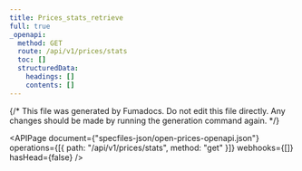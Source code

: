 ```yaml
---
title: Prices_stats_retrieve
full: true
_openapi:
  method: GET
  route: /api/v1/prices/stats
  toc: []
  structuredData:
    headings: []
    contents: []
---
```


{/* This file was generated by Fumadocs. Do not edit this file directly. Any changes should be made by running the generation command again. */}

<APIPage
  document={"specfiles-json/open-prices-openapi.json"}
  operations={[{ path: "/api/v1/prices/stats", method: "get" }]}
  webhooks={[]}
  hasHead={false}
/>
